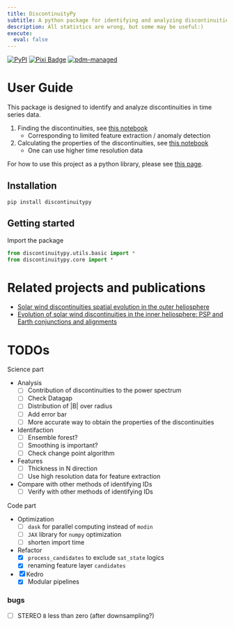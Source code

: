 ```yaml
---
title: DiscontinuityPy
subtitle: A python package for identifying and analyzing discontinuities for time series data.
description: All statistics are wrong, but some may be useful:)
execute: 
  eval: false
---
```


[![PyPI](https://img.shields.io/pypi/v/discontinuitypy)](https://pypi.org/project/discontinuitypy)
[![Pixi Badge](https://img.shields.io/endpoint?url=https://raw.githubusercontent.com/prefix-dev/pixi/main/assets/badge/v0.json)](https://pixi.sh)
[![pdm-managed](https://img.shields.io/badge/pdm-managed-blueviolet)](https://pdm-project.org)

# User Guide

This package is designed to identify and analyze discontinuities in time series data.

1. Finding the discontinuities, see [this notebook](./01_ids_detection.ipynb)
    - Corresponding to limited feature extraction / anomaly detection
2. Calculating the properties of the discontinuities, see [this notebook](./02_ids_properties.ipynb)
    - One can use higher time resolution data

For how to use this project as a python library, please see [this page](./00_ids_finder.ipynb).

## Installation

```shell
pip install discontinuitypy
```

## Getting started

Import the package

```python
from discontinuitypy.utils.basic import *
from discontinuitypy.core import *
```

# Related projects and publications

- [Solar wind discontinuities spatial evolution in the outer heliosphere](https://beforerr.github.io/ids_spatial_evolution_juno/)
- [Evolution of solar wind discontinuities in the inner heliosphere: PSP and Earth conjunctions and alignments](https://beforerr.github.io/psp_conjunction/)


<!-- We have developed a pipeline to identify solar wind discontinuities. (Modular, Performant, Scalable) -->

# TODOs

Science part

-   Analysis
    -   [ ] Contribution of discontinuities to the power spectrum
    -   [ ] Check Datagap
    -   [ ] Distribution of \|B\| over radius
    -   [ ] Add error bar
    -   [ ] More accurate way to obtain the properties of the discontinuities
-   Identifaction
    -   [ ] Ensemble forest?
    -   [ ] Smoothing is important?
    -   [ ] Check change point algorithm
-   Features
    -   [ ] Thickness in N direction
    -   [ ] Use high resolution data for feature extraction
-   Compare with other methods of identifying IDs
    -   [ ] Verify with other methods of identifying IDs

Code part

-   Optimization
    -   [ ] `dask` for parallel computing instead of `modin`
    -   [ ] `JAX` library for `numpy` optimization
    -   [ ] shorten import time
-   Refactor
    -   [x] `process_candidates` to exclude `sat_state` logics
    -   [x] renaming feature layer `candidates`
-   [x] Kedro
    -   [x] Modular pipelines

### bugs

-   [ ] STEREO `B` less than zero (after downsampling?)